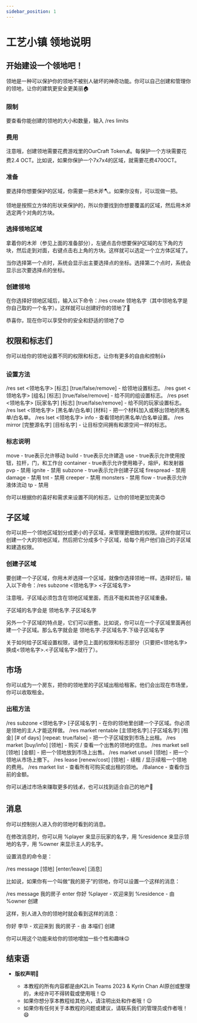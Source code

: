 ```yaml
---
sidebar_position: 1
---
```


# 工艺小镇 领地说明

## 开始建设一个领地吧！

领地是一种可以保护你的领地不被别人破坏的神奇功能。你可以自己创建和管理你的领地，让你的建筑更安全更美丽🏠

### 限制
要查看你能创建的领地的大小和数量，输入 /res limits

### 费用
注意哦，创建领地需要花费游戏里的OurCraft Token💰。每保护一个方块需要花费2.4 OCT。比如说，如果你保护一个7x7x4的区域，就需要花费470OCT。

### 准备
要选择你想要保护的区域，你需要一把木斧🪓。如果你没有，可以现做一把。

领地是按照立方体的形状来保护的，所以你要找到你想要覆盖的区域，然后用木斧选定两个对角的方块。

### 选择领地区域
拿着你的木斧（参见上面的准备部分），左键点击你想要保护区域的左下角的方块，然后走到对面，右键点击右上角的方块。这样就可以选定一个立方体区域了。

当你选择第一个点时，系统会显示出主要选择点的坐标。选择第二个点时，系统会显示出次要选择点的坐标。

### 创建领地
在你选择好领地区域后，输入以下命令：/res create 领地名字（其中领地名字是你自己取的一个名字）。这样就可以创建好你的领地了🎉

恭喜你，现在你可以享受你的安全和舒适的领地了😍

## 权限和标志们
你可以给你的领地设置不同的权限和标志，让你有更多的自由和控制👍

### 设置方法
/res set <领地名字> [标志] [true/false/remove] - 给领地设置标志。
/res gset <领地名字> [组名] [标志] [true/false/remove] - 给不同的组设置标志。
/res pset <领地名字> [玩家名字] [标志] [true/false/remove] - 给不同的玩家设置标志。
/res lset <领地名字> [黑名单/白名单] [材料] - 把一个材料加入或移出领地的黑名单/白名单。
/res lset <领地名字> info - 查看领地的黑名单/白名单设置。
/res mirror [完整源名字] [目标名字] - 让目标空间拥有和源空间一样的标志。

### 标志说明
move - true表示允许移动
build - true表示允许建造
use - true表示允许使用按钮，拉杆，门，和工作台
container - true表示允许使用箱子，熔炉，和发射器
pvp - 禁用
ignite - 禁用
subzone - true表示允许创建子区域
firespread - 禁用
damage - 禁用
tnt - 禁用
creeper - 禁用
monsters - 禁用
flow - true表示允许液体流动
tp - 禁用

你可以根据你的喜好和需求来设置不同的标志，让你的领地更加完美😍

## 子区域
你可以把一个领地区域划分成更小的子区域，来管理更细致的权限。这样你就可以创建一个大的领地区域，然后把它分成多个子区域，给每个用户他们自己的子区域和建造权限。

### 创建子区域
要创建一个子区域，你用木斧选择一个区域，就像你选择领地一样。选择好后，输入以下命令：/res subzone <领地名字> <子区域名字>

注意哦，子区域必须包含在领地区域里面，而且不能和其他子区域重叠。

子区域的名字会是 领地名字.子区域名字

另外一个子区域的特点是，它们可以嵌套。比如说，你可以在一个子区域里面再创建一个子区域。那么名字就会是 领地名字.子区域名字.下级子区域名字

关于如何给子区域设置权限，请参见上面的权限和标志部分（只要把<领地名字>换成<领地名字>.<子区域名字>就行了）。

## 市场
你可以成为一个房东，把你的领地里的子区域出租给租客。他们会出现在市场里，你可以收取租金。

### 出租方法
/res subzone <领地名字> [子区域名字] - 在你的领地里创建一个子区域。你必须是领地的主人才能这样做。
/res market rentable [主领地名字].[子区域名字] [租金] [# of days] [repeat: true/false] - 把一个子区域放到市场上出租。
/res market [buy/info] [领地] - 购买 / 查看一个出售的领地的信息。
/res market sell [领地] [金额] - 把一个领地放到市场上出售。
/res market unsell [领地] - 把一个领地从市场上撤下。
/res lease [renew/cost] [领地] - 续租 / 显示续租一个领地的费用。
/res market list - 查看所有可购买或出租的领地。
/Balance - 查看你当前的金额。

你可以通过市场来赚取更多的钱💰，也可以找到适合自己的地产🏡

## 消息
你可以控制别人进入你的领地时看到的消息。

在修改消息时，你可以用 %player 来显示玩家的名字，用 %residence 来显示领地的名字，用 %owner 来显示主人的名字。

设置消息的命令是：

/res message [领地] [enter/leave] [消息]

比如说，如果你有一个叫做“我的房子”的领地，你可以设置一个这样的消息：

/res message 我的房子 enter 你好 %player - 欢迎来到 %residence - 由 %owner 创建

这样，别人进入你的领地时就会看到这样的消息：

你好 李华 - 欢迎来到 我的房子 - 由 本喵们 创建

你可以用这个功能来给你的领地增加一些个性和趣味😉

## 结束语

- **版权声明**📝

    - 本教程的所有内容都是由K2Lin Teams 2023 & Kyrin Chan AI原创或整理的，未经许可不得转载或使用哦！😊
    - 如果你想分享本教程给其他人，请注明出处和作者哦！😉
    - 如果你有任何关于本教程的问题或建议，请联系我们的管理员或作者哦！😄